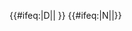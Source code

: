 {{#ifeq:{{{exclude}}}|D||{{NYCS time 2|D|icon=nightsonly|text=late nights|time={{{time|}}}}} {{NYCS br|time={{{time|}}}}}}} {{#ifeq:{{{exclude}}}|N||{{NYCS time 2|N|icon=nightsonly|text=late nights|time={{{time|}}}}}}}